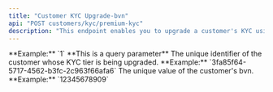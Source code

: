 ```yaml
---
title: "Customer KYC Upgrade-bvn"
api: "POST customers/kyc/premium-kyc"
description: "This endpoint enables you to upgrade a customer's KYC using bvn"
---
```


<ParamField query="verify" type="string" required>
	**Example:** `1` **This is a
	query parameter**
</ParamField>

<ParamField body="customerId" type="string" required>
	The unique identifier of the customer whose KYC tier is being upgraded.
	**Example:** `3fa85f64-5717-4562-b3fc-2c963f66afa6`
</ParamField>

<ParamField body="bvn" type="string" required>
	The unique value of the customer's bvn. **Example:** `12345678909`
</ParamField>
